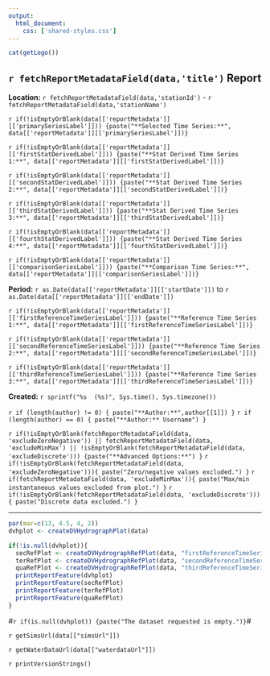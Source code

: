 ```yaml
---
output:
  html_document:
    css: ['shared-styles.css']
---
```

<div class="header">
<div>
<div class="header-logo">
```r
cat(getLogo())
```
</div>
<div class="header-title">
## `r fetchReportMetadataField(data,'title')` Report
</div>
</div>
<div class="header-labels">
<div class="header-col-left">
**Location:**  `r fetchReportMetadataField(data,'stationId')` - `r fetchReportMetadataField(data,'stationName')`

`r if(!isEmptyOrBlank(data[['reportMetadata']][['primarySeriesLabel']])) {paste("**Selected Time Series:**", data[['reportMetadata']][['primarySeriesLabel']])}`

`r if(!isEmptyOrBlank(data[['reportMetadata']][['firstStatDerivedLabel']])) {paste("**Stat Derived Time Series 1:**", data[['reportMetadata']][['firstStatDerivedLabel']])}`

`r if(!isEmptyOrBlank(data[['reportMetadata']][['secondStatDerivedLabel']])) {paste("**Stat Derived Time Series 2:**", data[['reportMetadata']][['secondStatDerivedLabel']])}`

`r if(!isEmptyOrBlank(data[['reportMetadata']][['thirdStatDerivedLabel']])) {paste("**Stat Derived Time Series 3:**", data[['reportMetadata']][['thirdStatDerivedLabel']])}`

`r if(!isEmptyOrBlank(data[['reportMetadata']][['fourthStatDerivedLabel']])) {paste("**Stat Derived Time Series 4:**", data[['reportMetadata']][['fourthStatDerivedLabel']])}`

`r if(!isEmptyOrBlank(data[['reportMetadata']][['comparisonSeriesLabel']])) {paste("**Comparison Time Series:**", data[['reportMetadata']][['comparisonSeriesLabel']])}`
</div>
<div class="header-col-right">
**Period:**  `r as.Date(data[['reportMetadata']][['startDate']])` to `r as.Date(data[['reportMetadata']][['endDate']])`

`r if(!isEmptyOrBlank(data[['reportMetadata']][['firstReferenceTimeSeriesLabel']])) {paste("**Reference Time Series 1:**", data[['reportMetadata']][['firstReferenceTimeSeriesLabel']])}`

`r if(!isEmptyOrBlank(data[['reportMetadata']][['secondReferenceTimeSeriesLabel']])) {paste("**Reference Time Series 2:**", data[['reportMetadata']][['secondReferenceTimeSeriesLabel']])}`

`r if(!isEmptyOrBlank(data[['reportMetadata']][['thirdReferenceTimeSeriesLabel']])) {paste("**Reference Time Series 3:**", data[['reportMetadata']][['thirdReferenceTimeSeriesLabel']])}`

**Created:**  `r sprintf("%s  (%s)", Sys.time(), Sys.timezone())`

`r if (length(author) != 0) { paste("**Author:**",author[[1]]) }`
`r if (length(author) == 0) { paste("**Author:** Username") }`
</div>
<div class="header">
`r if(!isEmptyOrBlank(fetchReportMetadataField(data, 'excludeZeroNegative')) || fetchReportMetadataField(data, 'excludeMinMax') || !isEmptyOrBlank(fetchReportMetadataField(data, 'excludeDiscrete'))) {paste("**Advanced Options:**") }` `r if(!isEmptyOrBlank(fetchReportMetadataField(data, 'excludeZeroNegative'))){ paste("Zero/negative values excluded.") }` `r if(fetchReportMetadataField(data, 'excludeMinMax')){ paste("Max/min instantaneous values excluded from plot.") }` `r if(!isEmptyOrBlank(fetchReportMetadataField(data, 'excludeDiscrete'))){ paste("Discrete data excluded.") }`
</div>
</div>

***

```r
par(mar=c(13, 4.5, 4, 2))
dvhplot <- createDVHydrographPlot(data)

if(!is.null(dvhplot)){
  secRefPlot <- createDVHydrographRefPlot(data, "firstReferenceTimeSeries", "firstReferenceTimeSeriesLabel")
  terRefPlot <- createDVHydrographRefPlot(data, "secondReferenceTimeSeries", "secondReferenceTimeSeriesLabel")
  quaRefPlot <- createDVHydrographRefPlot(data, "thirdReferenceTimeSeries", "thirdReferenceTimeSeriesLabel")
  printReportFeature(dvhplot)
  printReportFeature(secRefPlot)
  printReportFeature(terRefPlot)
  printReportFeature(quaRefPlot)
}
```

#`r if(is.null(dvhplot)) {paste("The dataset requested is empty.")}`#

`r getSimsUrl(data[["simsUrl"]])`

`r getWaterDataUrl(data[["waterdataUrl"]])`

`r printVersionStrings()`
